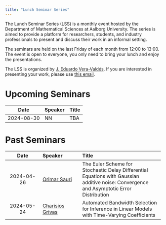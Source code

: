 ---
title: "Lunch Seminar Series"
---

The Lunch Seminar Series (LSS) is a monthly event hosted by the Department of Mathematical Sciences at Aalborg University. The series is aimed to provide a platform for researchers, students, and industry professionals to present and discuss their work in an informal setting.

The seminars are held on the last Friday of each month from 12:00 to 13:00. The event is open to everyone, you only need to bring your lunch and enjoy the presentations.

The LSS is organized by [J. Eduardo Vera-Valdés](https://everval.github.io/). If you are interested in presenting your work, please use [this email](mailto:eduardo@math.aau.dk).

# Upcoming Seminars


|      Date      | Speaker          | Title                            |
| :------------: | :--------------- | :------------------------------- | 
| 2024-08-30    | NN | TBA |

# Past Seminars

|      Date      | Speaker          | Title                            |
| :------------: | :--------------- | :------------------------------- | 
| 2024-04-26    | [Orimar Sauri](https://sites.google.com/view/osauri/) | The Euler Scheme for Stochastic Delay Differential Equations with Gaussian additive noise: Convergence and Asymptotic Error Distribution |
| 2024-05-24 | [Charisios Grivas](https://vbn.aau.dk/da/persons/cgrivas) | Automated Bandwidth Selection for Inference in Linear Models with Time-Varying Coefficients    | 

